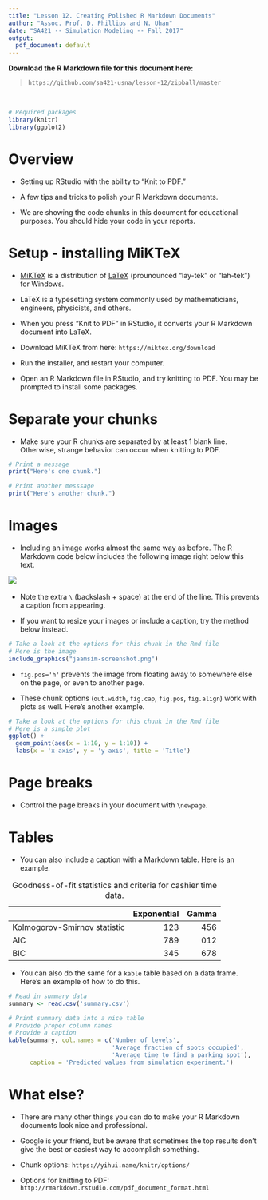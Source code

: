```yaml
---
title: "Lesson 12. Creating Polished R Markdown Documents"
author: "Assoc. Prof. D. Phillips and N. Uhan"
date: "SA421 -- Simulation Modeling -- Fall 2017"
output:
  pdf_document: default
---
```


__Download the R Markdown file for this document here:__

> `https://github.com/sa421-usna/lesson-12/zipball/master`

\ 

```r
# Required packages
library(knitr)
library(ggplot2)
```

# Overview

- Setting up RStudio with the ability to "Knit to PDF."

- A few tips and tricks to polish your R Markdown documents.

- We are showing the code chunks in this document for educational purposes. You should hide your code in your reports. 


# Setup - installing MiKTeX

- [MiKTeX](https://miktex.org) is a distribution of [LaTeX](https://www.latex-project.org) (prounounced "lay-tek" or "lah-tek") for Windows.

- LaTeX is a typesetting system commonly used by mathematicians, engineers, physicists, and others.

- When you press "Knit to PDF" in RStudio, it converts your R Markdown document into LaTeX.

- Download MiKTeX from here: `https://miktex.org/download`

- Run the installer, and restart your computer.

- Open an R Markdown file in RStudio, and try knitting to PDF. You may be prompted to install some packages.


# Separate your chunks

- Make sure your R chunks are separated by at least 1 blank line. Otherwise, strange behavior can occur when knitting to PDF.

```r
# Print a message
print("Here's one chunk.")
```

```r
# Print another messsage
print("Here's another chunk.")
```


# Images

- Including an image works almost the same way as before. The R Markdown code below includes the following image right below this text.

![](jaamsim-screenshot.png)\ 

- Note the extra `\ ` (backslash + space) at the end of the line. This prevents a caption from appearing.

- If you want to resize your images or include a caption, try the method below instead.

```r
# Take a look at the options for this chunk in the Rmd file
# Here is the image
include_graphics("jaamsim-screenshot.png")
```

- `fig.pos='h'` prevents the image from floating away to somewhere else on the page, or even to another page.

- These chunk options (`out.width`, `fig.cap`, `fig.pos`, `fig.align`) work with plots as well. Here's another example.

```r
# Take a look at the options for this chunk in the Rmd file
# Here is a simple plot
ggplot() + 
  geom_point(aes(x = 1:10, y = 1:10)) + 
  labs(x = 'x-axis', y = 'y-axis', title = 'Title')
```

# Page breaks

- Control the page breaks in your document with `\newpage`.

\newpage

# Tables

- You can also include a caption with a Markdown table. Here is an example.

|                              | Exponential | Gamma | 
| -----------------------------| ----------: | ----: |
| Kolmogorov-Smirnov statistic | 123         | 456   | 
| AIC                          | 789         | 012   |
| BIC                          | 345         | 678   |

Table: Goodness-of-fit statistics and criteria for cashier time data. 

- You can also do the same for a `kable` table based on a data frame. Here's an example of how to do this.

```r
# Read in summary data
summary <- read.csv('summary.csv')
```

```r
# Print summary data into a nice table
# Provide proper column names
# Provide a caption
kable(summary, col.names = c('Number of levels', 
                             'Average fraction of spots occupied',
                             'Average time to find a parking spot'),
      caption = 'Predicted values from simulation experiment.')
```


# What else?

- There are many other things you can do to make your R Markdown documents look nice and professional. 

- Google is your friend, but be aware that sometimes the top results don't give the best or easiest way to accomplish something. 

- Chunk options: `https://yihui.name/knitr/options/`

- Options for knitting to PDF: `http://rmarkdown.rstudio.com/pdf_document_format.html`
